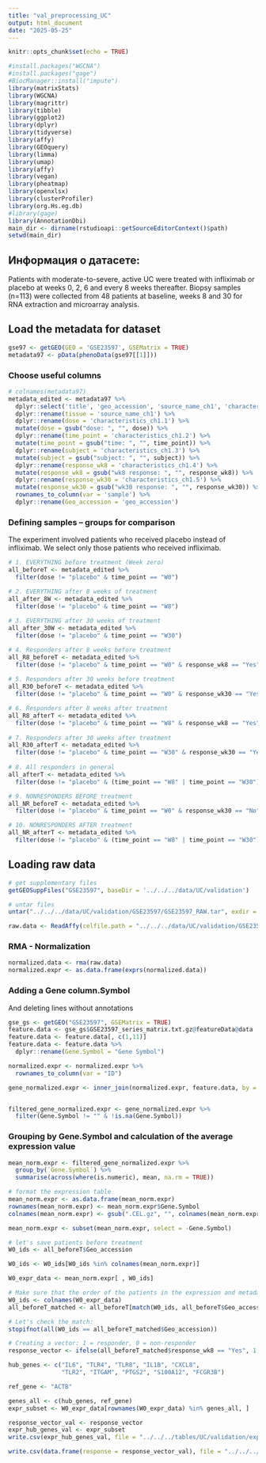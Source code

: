 ```yaml
---
title: "val_preprocessing_UC"
output: html_document
date: "2025-05-25"
---
```


```r
knitr::opts_chunk$set(echo = TRUE)
```

```r
#install.packages("WGCNA")
#install.packages("gage")
#BiocManager::install("impute")
library(matrixStats)
library(WGCNA)
library(magrittr)
library(tibble)
library(ggplot2)
library(dplyr)
library(tidyverse)
library(affy)
library(GEOquery)
library(limma)
library(umap)
library(affy)
library(vegan)
library(pheatmap)
library(openxlsx)
library(clusterProfiler)
library(org.Hs.eg.db)
#library(gage)
library(AnnotationDbi)
main_dir <- dirname(rstudioapi::getSourceEditorContext()$path) 
setwd(main_dir)
```

## **Информация о датасете:**

Patients with moderate-to-severe, active UC were treated with infliximab or placebo at weeks 0, 2, 6 and every 8 weeks thereafter. Biopsy samples (n=113) were collected from 48 patients at baseline, weeks 8 and 30 for RNA extraction and microarray analysis.

## Load the metadata for dataset

```r
gse97 <- getGEO(GEO = 'GSE23597', GSEMatrix = TRUE)
metadata97 <- pData(phenoData(gse97[[1]]))
```

### Choose useful columns

```r
# colnames(metadata97)
metadata_edited <- metadata97 %>%
  dplyr::select('title', 'geo_accession', 'source_name_ch1', 'characteristics_ch1.1',   'characteristics_ch1.2', 'characteristics_ch1.3', 'characteristics_ch1.4', 'characteristics_ch1.5') %>%
  dplyr::rename(tissue = 'source_name_ch1') %>%
  dplyr::rename(dose = 'characteristics_ch1.1') %>%
  mutate(dose = gsub("dose: ", "", dose)) %>%
  dplyr::rename(time_point = 'characteristics_ch1.2') %>%
  mutate(time_point = gsub("time: ", "", time_point)) %>%
  dplyr::rename(subject = 'characteristics_ch1.3') %>%
  mutate(subject = gsub("subject: ", "", subject)) %>%
  dplyr::rename(response_wk8 = 'characteristics_ch1.4') %>%
  mutate(response_wk8 = gsub("wk8 response: ", "", response_wk8)) %>%
  dplyr::rename(response_wk30 = 'characteristics_ch1.5') %>%
  mutate(response_wk30 = gsub("wk30 response: ", "", response_wk30)) %>%
  rownames_to_column(var = 'sample') %>%
  dplyr::rename(Geo_accession = 'geo_accession')

```



### Defining samples -- groups for comparison

The experiment involved patients who received placebo instead of infliximab. We select only those patients who received infliximab.

```r

# 1. EVERYTHING before treatment (Week zero)
all_beforeT <- metadata_edited %>%
  filter(dose != "placebo" & time_point == "W0")

# 2. EVERYTHING after 8 weeks of treatment
all_after_8W <- metadata_edited %>%
  filter(dose != "placebo" & time_point == "W8")
  
# 3. EVERYTHING after 30 weeks of treatment
all_after_30W <- metadata_edited %>%
  filter(dose != "placebo" & time_point == "W30")

# 4. Responders after 8 weeks before treatment
all_R8_beforeT <- metadata_edited %>%
  filter(dose != "placebo" & time_point == "W0" & response_wk8 == "Yes")
  
# 5. Responders after 30 weeks before treatment
all_R30_beforeT <- metadata_edited %>%
  filter(dose != "placebo" & time_point == "W0" & response_wk30 == "Yes")

# 6. Responders after 8 weeks after treatment
all_R8_afterT <- metadata_edited %>%
  filter(dose != "placebo" & time_point == "W8" & response_wk8 == "Yes")
  
# 7. Responders after 30 weeks after treatment
all_R30_afterT <- metadata_edited %>%
  filter(dose != "placebo" & time_point == "W30" & response_wk30 == "Yes")
  
# 8. All responders in general
all_afterT <- metadata_edited %>%
  filter(dose != "placebo" & (time_point == "W8" | time_point == "W30") & (response_wk30 == "Yes" | response_wk30 == "Yes"))

# 9. NONRESPONDERS BEFORE treatment
all_NR_beforeT <- metadata_edited %>%
  filter(dose != "placebo" & time_point == "W0" & response_wk30 == "No")

# 10. NONRESPONDERS AFTER treatment
all_NR_afterT <- metadata_edited %>%
  filter(dose != "placebo" & (time_point == "W8" | time_point == "W30") & response_wk30 == "No")
```

## Loading raw data
```r

# get supplementary files
getGEOSuppFiles("GSE23597", baseDir = '../../../data/UC/validation')

# untar files
untar("../../../data/UC/validation/GSE23597/GSE23597_RAW.tar", exdir = '../../../data/UC/validation/GSE23597/GSE23597_data')

raw.data <- ReadAffy(celfile.path = "../../../data/UC/validation/GSE23597/GSE23597_data")
```

### RMA - Normalization

```r
normalized.data <- rma(raw.data)
normalized.expr <- as.data.frame(exprs(normalized.data))
```

### Adding a Gene column.Symbol

And deleting lines without annotations

```r
gse_gs <- getGEO("GSE23597", GSEMatrix = TRUE)
feature.data <- gse_gs$GSE23597_series_matrix.txt.gz@featureData@data
feature.data <- feature.data[, c(1,11)]
feature.data <- feature.data %>%
  dplyr::rename(Gene.Symbol = "Gene Symbol")

normalized.expr <- normalized.expr %>%
  rownames_to_column(var = "ID")

gene_normalized.expr <- inner_join(normalized.expr, feature.data, by = "ID")


filtered_gene_normalized.expr <- gene_normalized.expr %>%
  filter(Gene.Symbol != "" & !is.na(Gene.Symbol))
```

### Grouping by Gene.Symbol and calculation of the average expression value

```r
mean_norm.expr <- filtered_gene_normalized.expr %>%
  group_by(`Gene.Symbol`) %>%
  summarise(across(where(is.numeric), mean, na.rm = TRUE))
```

```r
# format the expression table
mean_norm.expr <- as.data.frame(mean_norm.expr)
rownames(mean_norm.expr) <- mean_norm.expr$Gene.Symbol
colnames(mean_norm.expr) <- gsub(".CEL.gz", "", colnames(mean_norm.expr))

mean_norm.expr <- subset(mean_norm.expr, select = -Gene.Symbol)
```

```r
# let's save patients before treatment
W0_ids <- all_beforeT$Geo_accession

W0_ids <- W0_ids[W0_ids %in% colnames(mean_norm.expr)]

W0_expr_data <- mean_norm.expr[ , W0_ids]
```


```r
# Make sure that the order of the patients in the expression and metadata match
W0_ids <- colnames(W0_expr_data)
all_beforeT_matched <- all_beforeT[match(W0_ids, all_beforeT$Geo_accession), ]

# Let's check the match:
stopifnot(all(W0_ids == all_beforeT_matched$Geo_accession))

# Creating a vector: 1 = responder, 0 = non-responder
response_vector <- ifelse(all_beforeT_matched$response_wk8 == "Yes", 1, 0)

```

```r
hub_genes <- c("IL6", "TLR4", "TLR8", "IL1B", "CXCL8",
               "TLR2", "ITGAM", "PTGS2", "S100A12", "FCGR3B")

ref_gene <- "ACTB"

```

```r
genes_all <- c(hub_genes, ref_gene)
expr_subset <- W0_expr_data[rownames(W0_expr_data) %in% genes_all, ]

```


```r
response_vector_val <- response_vector
expr_hub_genes_val <- expr_subset
write.csv(expr_hub_genes_val, file = "../../../tables/UC/validation/expr_hub_genes_val.csv", row.names = TRUE)

write.csv(data.frame(response = response_vector_val), file = "../../../tables/UC/validation/response_vector_val.csv", row.names = FALSE)
```